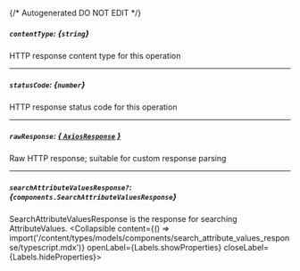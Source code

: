 {/* Autogenerated DO NOT EDIT  */}

##### `contentType`: *{`string`}*
HTTP response content type for this operation

---
##### `statusCode`: *{`number`}*
HTTP response status code for this operation

---
##### `rawResponse`: [*{ `AxiosResponse` }*](https://axios-http.com/docs/res_schema)
Raw HTTP response; suitable for custom response parsing

---
##### `searchAttributeValuesResponse?`: *{`components.SearchAttributeValuesResponse`}*
SearchAttributeValuesResponse is the response for searching AttributeValues.
<Collapsible content={() => import('/content/types/models/components/search_attribute_values_response/typescript.mdx')} openLabel={Labels.showProperties} closeLabel={Labels.hideProperties}>
</Collapsible>


